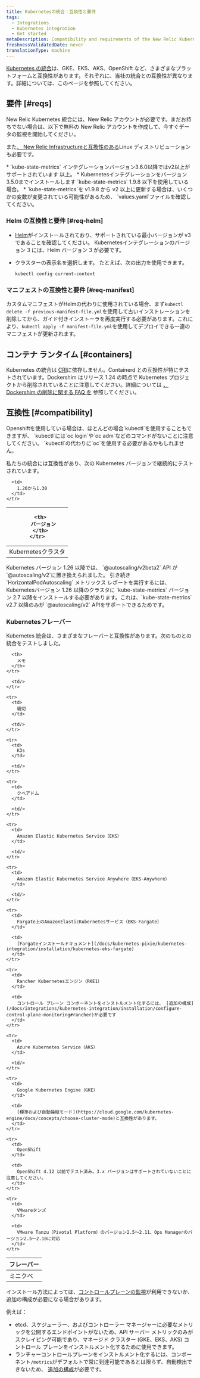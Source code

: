 ```yaml
---
title: Kubernetesの統合：互換性と要件
tags:
  - Integrations
  - Kubernetes integration
  - Get started
metaDescription: Compatibility and requirements of the New Relic Kubernetes integration.
freshnessValidatedDate: never
translationType: machine
---
```


[Kubernetes の統合](/docs/integrations/kubernetes-integration/get-started/introduction-kubernetes-integration)は、GKE、EKS、AKS、OpenShift など、さまざまなプラットフォームと互換性があります。それぞれに、当社の統合との互換性が異なります。詳細については、このページを参照してください。

## 要件 [#reqs]

New Relic Kubernetes 統合には、New Relic アカウントが必要です。まだお持ちでない場合は、以下で無料の New Relic アカウントを作成して、今すぐデータの監視を開始してください。

また[、 New Relic Infrastructureと互換性のある](/docs/infrastructure/new-relic-infrastructure/getting-started/compatibility-requirements-new-relic-infrastructure#operating-systems)Linux ディストリビューションも必要です。

<Callout variant="important">
  * `kube-state-metrics` インテグレーションバージョン3.6.0以降ではv2以上がサポートされています 以上。
  * Kubernetesインテグレーションをバージョン3.5.0までインストールします `kube-state-metrics` 1.9.8 以下を使用している場合。
  * `kube-state-metrics`を v1.9.8 から v2 以上に更新する場合は、いくつかの変数が変更されている可能性があるため、 `values.yaml`ファイルを確認してください。
</Callout>

### Helm の互換性と要件 [#req-helm]

* [Helm](https://github.com/helm/helm?tab=readme-ov-file#install)がインストールされており、サポートされている最小バージョンが v3 であることを確認してください。 Kubernetesインテグレーションのバージョン 3 には、Helm バージョン 3 が必要です。

* クラスターの表示名を選択します。 たとえば、次の出力を使用できます。

  ```shell
  kubectl config current-context
  ```

### マニフェストの互換性と要件 [#req-manifest]

カスタムマニフェストがHelmの代わりに使用されている場合、まず`kubectl delete -f previous-manifest-file.yml`を使用して古いインストレーションを削除してから、ガイド付きインストーラを再度実行する必要があります。これにより、`kubectl apply -f manifest-file.yml`を使用してデプロイできる一連のマニフェストが更新されます。

## コンテナ ランタイム [#containers]

Kubernetes の統合は [CRI](https://kubernetes.io/docs/concepts/architecture/cri)に依存しません。Containerd との互換性が特にテストされています。Dockershim はリリース 1.24 の時点で Kubernetes プロジェクトから削除されていることに注意してください。詳細については [、Dockershim の削除に関する FAQ を](https://kubernetes.io/blog/2022/02/17/dockershim-faq/) 参照してください。

## 互換性 [#compatibility]

<Callout variant="important">
  Openshiftを使用している場合は、ほとんどの場合`kubectl`を使用することもできますが、 `kubectl`には`oc login`や`oc adm`などのコマンドがないことに注意してください。 `kubectl`の代わりに`oc`を使用する必要があるかもしれません。
</Callout>

私たちの統合には互換性があり、次の Kubernetes バージョンで継続的にテストされています。

<table>
  <thead>
    <tr>
      <th style={{ width: "300px" }}/>

      <th>
        バージョン
      </th>
    </tr>
  </thead>

  <tbody>
    <tr>
      <td>
        Kubernetesクラスタ
      </td>

      <td>
        1.26から1.30
      </td>
    </tr>
  </tbody>
</table>

<Callout variant="important">
  Kubernetes バージョン 1.26 以降では、 `@autoscaling/v2beta2` API が`@autoscaling/v2`に置き換えられました。 引き続き `HorizontalPodAutoscaling` メトリックス レポートを実行するには、 Kubernetesバージョン 1.26 以降のクラスタに `kube-state-metrics` バージョン 2.7 以降をインストールする必要があります。これは、`kube-state-metrics` v2.7 以降のみが `@autoscaling/v2` APIをサポートできるためです。
</Callout>

### Kubernetesフレーバー

Kubernetes 統合は、さまざまなフレーバーと互換性があります。次のものとの統合をテストしました。

<table>
  <thead>
    <tr>
      <th style={{ width: "300px" }}>
        フレーバー
      </th>

      <th>
        メモ
      </th>
    </tr>
  </thead>

  <tbody>
    <tr>
      <td>
        ミニクベ
      </td>

      <td/>
    </tr>

    <tr>
      <td>
        親切
      </td>

      <td/>
    </tr>

    <tr>
      <td>
        K3s
      </td>

      <td/>
    </tr>

    <tr>
      <td>
        クベアドム
      </td>

      <td/>
    </tr>

    <tr>
      <td>
        Amazon Elastic Kubernetes Service（EKS）
      </td>

      <td/>
    </tr>

    <tr>
      <td>
        Amazon Elastic Kubernetes Service Anywhere（EKS-Anywhere）
      </td>

      <td/>
    </tr>

    <tr>
      <td>
        Fargate上のAmazonElasticKubernetesサービス（EKS-Fargate）
      </td>

      <td>
        [Fargateインストールドキュメント](/docs/kubernetes-pixie/kubernetes-integration/installation/kubernetes-eks-fargate)
      </td>
    </tr>

    <tr>
      <td>
        Rancher Kubernetesエンジン（RKE1）
      </td>

      <td>
        コントロール プレーン コンポーネントをインストルメント化するには、 [追加の構成](/docs/integrations/kubernetes-integration/installation/configure-control-plane-monitoring#rancher)が必要です
      </td>
    </tr>

    <tr>
      <td>
        Azure Kubernetes Service（AKS）
      </td>

      <td/>
    </tr>

    <tr>
      <td>
        Google Kubernetes Engine（GKE）
      </td>

      <td>
        [標準および自動操縦モード](https://cloud.google.com/kubernetes-engine/docs/concepts/choose-cluster-mode)と互換性があります。
      </td>
    </tr>

    <tr>
      <td>
        OpenShift
      </td>

      <td>
        OpenShift 4.12 以前でテスト済み。3.x バージョンはサポートされていないことに注意してください。
      </td>
    </tr>

    <tr>
      <td>
        VMwareタンズ
      </td>

      <td>
        VMware Tanzu（Pivotal Platform）のバージョン2.5～2.11、Ops Managerのバージョン2.5～2.10に対応
      </td>
    </tr>
  </tbody>
</table>

インストール方法によっては、[コントロールプレーンの監視](/docs/integrations/kubernetes-integration/installation/configure-control-plane-monitoring)が利用できないか、追加の構成が必要になる場合があります。

例えば：

* etcd、スケジューラー、およびコントローラー マネージャーに必要なメトリックを公開するエンドポイントがないため、API サーバー メトリックのみがスクレイピング可能であり、マネージド クラスター (GKE、EKS、AKS) コントロール プレーンをインストルメント化するために使用できます。
* ランチャーコントロールプレーンをインストルメント化するには、コンポーネント`/metrics`がデフォルトで常に到達可能であるとは限らず、自動検出できないため、 [追加の構成](/docs/integrations/kubernetes-integration/installation/configure-control-plane-monitoring#rancher)が必要です。
